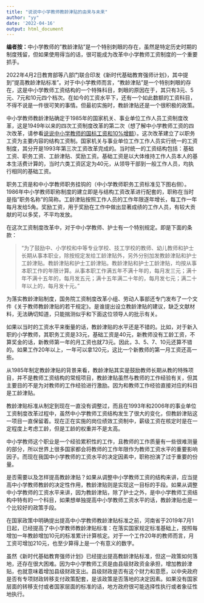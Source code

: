 ```yaml
---
title: "说说中小学教师教龄津贴的由来与未来"
author: "yy"
date: '2022-04-16'
output: html_document
---
```


**编者按：**中小学教师的"教龄津贴"是一个特别刺眼的存在，虽然是特定历史时期的制度残留，但如果使用得当的话，很可能成为改革中小学教师工资制度的一个重要抓手。

2022年4月2日教育部等八部门联合印发《新时代基础教育强师计划》，其中提到"提高教龄津贴标准"。对于中小学教师而言，"教龄津贴"是一个特别刺眼的存在，这是中小学教师工资结构的一个特殊科目，刺眼的原因在于，其只有3元、5元、7元和10元四个档次。在如今的工资水平下，还有一个如此数额的工资科目，不得不说是一件很可笑的事情。但最初实施时，教龄津贴还是一个很积极的政策。

中小学教师教龄津贴确定于1985年的国家机关、事业单位工作人员工资制度改革，这是1949年以来的四次工资制度改革的第二次（想了解中小学教师工资的四次改革，请参看[说说中小学教师的国标工资和10%增额](http://mp.weixin.qq.com/s?__biz=Mzg4MzIwOTEyOQ==&mid=2247483672&idx=1&sn=534bac242407c65ed2fe3b9cf44eb93c&chksm=cf4ba7def83c2ec8f43d0e1db30c8fba827b343ba38bd43b0ab98b20a9f34b112bcedb98d8be&scene=21#wechat_redirect)）。这次改革建立了以职务工资为主要内容的结构工资制。国家机关与事业单位工作工作人员实行统一的工资制度，其分开是1993年第三次工资改革完成的。当时统一的工资结构包括：基础工资、职务工资、工龄津贴、奖励工资。基础工资是以大体维持工作人员本人的基本生活费计算的，当时六类工资区定为40元，从领导干部到一般工作人员，均执行相同的基础工资。

职务工资是和中小学教师职务挂钩的（中小学教师职务工资标准见下图右侧）。1986年中小学教师职称制度的建立即是与结构工资改革进行配套的，职称在当时是指"职务名称"的简称。工龄津贴按照工作人员的工作年限逐年增长，每工作一年每月发给5角。奖励工资，用于奖励在工作中做出显著成绩的工作人员，有较大贡献的可以多奖，不平均发放。

在这次工资制度改革中，对于中小学教师、护士有一个特别规定。即是下面的条款：

> "为了鼓励中、小学校和中等专业学校、技工学校的教师、幼儿教师和护士长期从事本职业，除按规定发给工龄津贴外，另外分别加发教龄津贴和护士工龄津贴。教龄津贴和护士工龄津贴。教龄津贴和护士工龄津贴，均按从事本职工作的年限计算。从事本职工作满五年不满十年的，每月发三元；满十年不满十五年的，每月发五元；满十五年满二十年的，每月发七元；满二十年以上的，每月发十元。"

为落实教龄津贴制度，国务院工资制度改革小组、劳动人事部还专门发布了一个文件《关于教师教龄津贴的若干规定》。是谁提出设立教龄津贴的建议，缺乏文献材料，无法确切知道，只能揣测似乎和下面这位领导人的批示有关。

如果以当时的工资水平来衡量的话，教龄津贴的水平还是不错的。比如，对于新入职的小学教师，其职务工资是33元，基础工资是40元，新教师没有工龄工资，不算奖金的话，新教师第一年的月工资也就73元。因此，3、5、7、10元还算不错的。如果工作20年以上，一年可以拿120元，这比一个新教师的第一月工资还高一些。

从1985年制定教龄津贴的背景来看，教龄津贴其实是鼓励教师长期从教的特殊项目，并不是教师工资结构的常规项目，教龄津贴虽然与教师的工作经验有关，但其主要目的不是为对教师的工作经验进行激励。因为和教师工作经验直接对应的科目是工龄津贴。

教龄津贴标准从制定到现在一直没有调整过，而且在1993年和2006年的事业单位工资制度改革过程中，虽然中小学教师工资结构发生了很大的变化，但教龄津贴这一项目一直保留着。现在正在实施的岗位绩效工资制中，薪级工资在核定时是在一定程度上考虑工龄，但是工龄的权重并不是太高。

中小学教师这个职业是一个经验累积性的工作，且教师的工作质量有一些很难测量的部分，所以世界上很多国家都会将教师的工作年限作为教师工资水平的重要影响因子。而现在我国中小学教师的工资水平的决定因素中，职称扮演了过于重要的份量。

是否需要以及怎样提高教龄津贴？如果从调整中小学教师工资的结构来讲，应当提高中小学教师教龄的决定性作用，教龄津贴则是实现这一目标的手段。如果从调整中小学教师的工资水平来讲，因为教龄津贴，除了护士之外，是中小学教师工资结构中特有的一个科目，如果想单独提高中小学教师工资水平的话，教龄津贴也是一个比较好的政策手段。

在国家政策中明确提出提高中小学教师教龄津贴标准之前，河南省于2019年7月1日起，已经提高了中小学教师教龄津贴标准：在落实国家规定标准基础上，按照每增加一年教龄增加10元的标准累计计算核定。对于一个工作20年的教师而言，月工资可增加210元，也至少算得上是一个有意义的数字。

虽然《新时代基础教育强师计划》已经提出提高教龄津贴标准，但这一政策如何落地，还存在很大困难。因为中小学教师工资是由县级财政资金承担，增加教龄津贴，也就意味着增加县级财政支出。县级财政是否有这个财力和意愿，以中央政府是否有专项财政转移支付政策配套，是该政策是否落地的决定因素。如果没有国家层面的转移支付或者国家层面的标准的话，地方政府很可能选择性执行或者象征性地执行。
